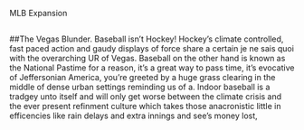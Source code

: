 
<div className="article">
<RecentArticles />

MLB Expansion



## 


##The Vegas Blunder.
	Baseball isn’t Hockey! Hockey’s climate controlled, fast paced action and gaudy displays of 
force share a certain je ne sais quoi with the overarching UR of Vegas. Baseball on the other hand is known as the National Pastime for a reason, it’s a great way to pass time, it’s evocative of Jeffersonian America, you’re greeted by a huge grass clearing in the middle of dense urban settings reminding us of a. Indoor baseball is a tradgey unto itself and will only get worse between the climate crisis and the ever present refinment culture which takes those anacronistic little in efficencies like rain delays and extra innings and see’s money lost,   


</div>
